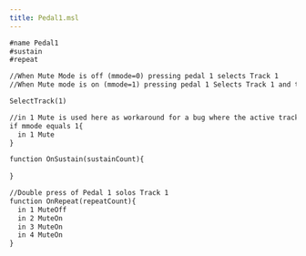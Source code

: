 ```yaml
---
title: Pedal1.msl
---
```


```default
#name Pedal1
#sustain
#repeat

//When Mute Mode is off (mmode=0) pressing pedal 1 selects Track 1
//When Mute mode is on (mmode=1) pressing pedal 1 Selects Track 1 and then Mutes/Unmutes it.

SelectTrack(1)

//in 1 Mute is used here as workaround for a bug where the active track is muted before switching to Track 1
if mmode equals 1{
  in 1 Mute
}

function OnSustain(sustainCount){
 
}

//Double press of Pedal 1 solos Track 1
function OnRepeat(repeatCount){
  in 1 MuteOff
  in 2 MuteOn
  in 3 MuteOn
  in 4 MuteOn
}
```